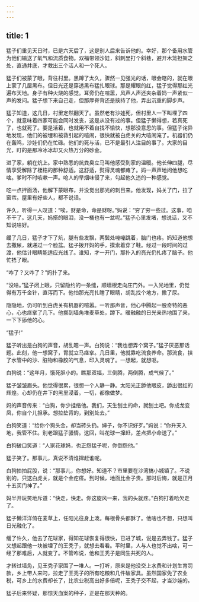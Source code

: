 ```yaml
---
---
---
```

title: 1
---



猛子们重见天日时，已是六天后了，这是别人后来告诉他的。幸好，那个备用水管为他们输送了氧气和流质食物。双福带领沙娃，斜刺里打个斜巷，避开木笼担架之处，直通井底，才救出三个活人和一个死人。

猛子们被蒙了眼，背往村里。黑蹲了太久，骤然一见强光的话，眼会瞎的，就在眼上蒙了几层黑布。但日光还是穿透黑布猛扎眼球。那是耀眼的红，猛子觉得那红光遍布天地。身子有种火烧的感觉。耳旁仍在喧嚣，风声人声还夹杂着妈一声紧似一声的发问。猛子想下来自己走，但那厚脊背还是挟持了他，弄出沉重的脚步声。

猛子知道，这几日，村里定然翻天了。虽然老有沙娃死，但村里人一下叫埋了四个，就意味着四家可能会同时发丧，这是从没有过的事。但猛子懒得想，若真死了，也就死了。要是活着，也就用不着自找不愉快，想那没意思的事。但猛子诧异地发现，他们的被埋和被救引起的喧闹，很快就被白虎关的大喧闹淹了。机器们仍在轰鸣，沙娃们仍在忙碌。他们的死与活，已不是最引人注目的事了。大家的目光，盯的是那冷冰冰却又火热万分的砂金。

进了家，躺在炕上。家中熟悉的炕粪臭立马叫他感受到家的温暖。他长伸四腿，尽情享受解除了桎梏的那种舒适。这舒适，熨得灵魂都瘫了。妈一声声地问他想吃啥。爹时不时咳嗽一声。呛人的旱烟味侵了来，勾起他久违的一种感觉。

吃一点拌面汤，他解下蒙眼布，并没觉出那光的刺目来。他发现，妈关了门，拉了窗帘。屋里有好些人，都不说话。

许久，听得一人叹道：“唉，财是命，命是财呀。”妈说：“穷了穷一些过。这事，咱不干了。这几天，妈搭的眼泪，没一桶也有一盆呢。”猛子心里发堵，想说话，又不知说啥好。

缓了几日，猛子才下了炕，腿有些发飘，两鬓处嘣嘣跳着，脑门也疼。妈知道他想去撒尿，就递过一个脸盆。猛子拨开妈的手，摸索着穿了鞋。经过一段时间的过渡，他估计眼睛能适应光线了。谁知，才一开门，那扑入的亮光仍扎疼了脑子。他忙捂了眼。

“咋了？又咋了？”妈扑了来。

“没啥。”猛子闭上眼，只留隐约的一条缝，顺墙根走向庄门外。一入光地里，仍觉得有万千金针，直泻而下。他怕那光亮扎瞎了眼睛，胡乱找个地方，撒了尿。

隐隐地，仍可听到白虎关有机器的喧嚣。一听那声音，他心中腾起一股奇特的恶心，心也痉挛了几下。他挪到墙角堆麦草处，蹲下。暖融融的日光亲热地围了来，一下下舔他的心。

“猛子!”

猛子听出是白狗的声音，胡乱嗯一声。白狗说：“我也想弄个窝子。”猛子厌恶那话题。此刻，他一想窝子，胃就立马痉挛。几日里，他就靠吃流食养命。那流食，挟了水管中的沙、脏物和橡胶的气息，印入灵魂了。一想起，就想呕。

白狗说：“这年月，饿死胆小的。瞧那双福，三倒腾，两倒腾，成气候了。”

猛子皱皱眉头。他觉得很累，很想一个人静一静。太阳光正舔他眼皮，舔出很红的辉煌。心却仍在井下的黑里浸着。一切，都像做梦。

妈的声音传来：“白狗，你少挂络他。我们，天生刨土的命，就刨土吧。你成龙变凤，你自个儿担承。想拉垫背的，到别处去。”

白狗笑道：“给你个狗头金，却当砖头扔。婶子，你不识好歹。”妈说：“你升天入地，我管不住。别老跟猛子骚情。这回，叫花球一撺赶，差点把小命送了。”

白狗破口笑道：“人家花球妈，也正怨猛子呢，你倒怨他。”

猛子笑了。那事儿，真说不清谁撺赶谁呢。

白狗拍拍屁股，说：“那事儿，你想好。知道不？市里要在沙湾搞小城镇了。不说别的，只这白虎关，就是个金疙瘩。到时候，地面比金子贵。那时后悔，就是正月十五买门神了。”

妈半开玩笑地斥道：“快走，快走。你这旋风一来，我的头就疼。”白狗打着哈欠走了。

猛子懒洋洋倚在麦草上，任阳光往身上泼。每根骨头都酥了。他啥也不想，只想叫日光融化了。

缓了许久，他去了花球家，得知花球恢复得很快，已进了城，说是去弄钱了。猛子又想起跟他一块被埋了的王秃子，就想去看看。平时里，人与人也觉不出啥，可一经了那难后，人就变了。不管咋说，他和王秃子是同生共死的人。

才转过墙角，见王秃子家围了一堆人。一打听，原来是他没交上水费和计划生育罚款，乡上带人来叼，拉走了王秃子的所有吃粮和几件破家具。虽然国家免了农业税，可乡上的水费却长了，比农业税高出好多倍呢，王秃子交不起，才当沙娃的。

猛子后来怀疑，那惊天血案的种子，正是在那天种的。